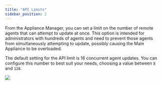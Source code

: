 ```yaml
---
title: "API Limits"
sidebar_position: 2
---
```


From the Appliance Manager, you can set a limit on the number of remote agents that can attempt to update at once. This option is intended for administrators with hundreds of agents and need to prevent those agents from simultaneously attempting to update, possibly causing the Main Appliance to be overloaded.

The default setting for the API limit is 16 concurrent agent updates. You can configure this number to best suit your needs, choosing a value between `8` and `128`.

![](/assets/images/api-limits/api-limits.png)

